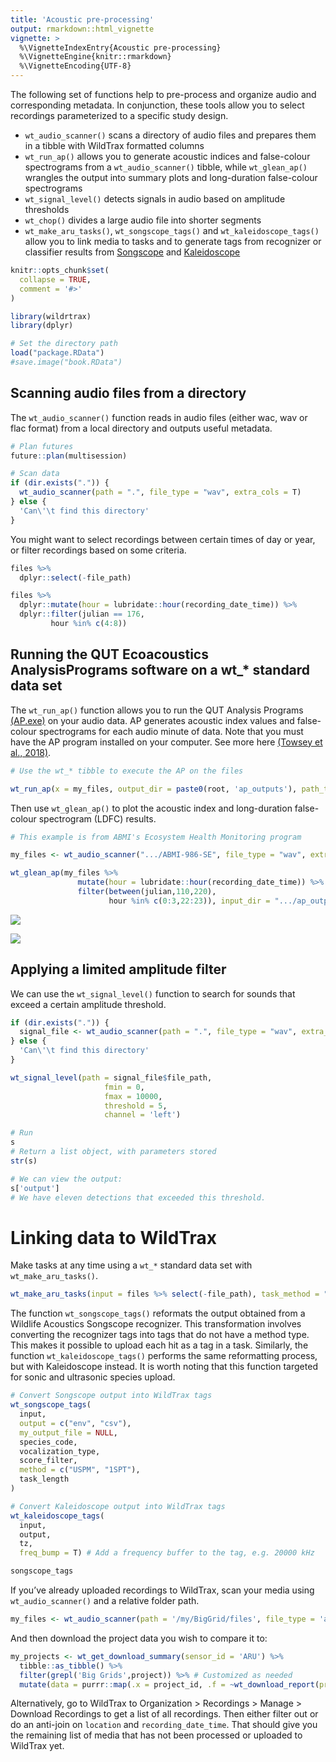 ```yaml
---
title: 'Acoustic pre-processing'
output: rmarkdown::html_vignette
vignette: >
  %\VignetteIndexEntry{Acoustic pre-processing}
  %\VignetteEngine{knitr::rmarkdown}
  %\VignetteEncoding{UTF-8}
---
```


The following set of functions help to pre-process and organize audio and corresponding metadata. In conjunction, these tools allow you to select recordings parameterized to a specific study design.

- \code`wt_audio_scanner()` scans a directory of audio files and prepares them in a tibble with WildTrax formatted columns
- \code`wt_run_ap()` allows you to generate acoustic indices and false-colour spectrograms from a \code`wt_audio_scanner()` tibble, while \code`wt_glean_ap()` wrangles the output into summary plots and long-duration false-colour spectrograms
- \code`wt_signal_level()` detects signals in audio based on amplitude thresholds
- \code`wt_chop()` divides a large audio file into shorter segments
- \code`wt_make_aru_tasks()`, \code`wt_songscope_tags()` and \code`wt_kaleidoscope_tags()` allow you to link media to tasks and to generate tags from recognizer or classifier results from [Songscope](https://www.wildlifeacoustics.com/resources/faqs/song-scope-is-no-longer-supported) and [Kaleidoscope](https://www.wildlifeacoustics.com/products/kaleidoscope-pro)

```r
knitr::opts_chunk$set(
  collapse = TRUE,
  comment = '#>'
)

library(wildrtrax)
library(dplyr)

# Set the directory path
load("package.RData")
#save.image("book.RData")

```

## Scanning audio files from a directory

The `wt_audio_scanner()` function reads in audio files (either wac, wav or flac format) from a local directory and outputs useful metadata.

```r
# Plan futures
future::plan(multisession)

# Scan data
if (dir.exists(".")) {
  wt_audio_scanner(path = ".", file_type = "wav", extra_cols = T)
} else {
  'Can\'\t find this directory'
}

```

You might want to select recordings between certain times of day or year, or filter recordings based on some criteria.

```r
files %>%
  dplyr::select(-file_path)

```

```r

files %>%
  dplyr::mutate(hour = lubridate::hour(recording_date_time)) %>%
  dplyr::filter(julian == 176, 
         hour %in% c(4:8))

```

## Running the QUT Ecoacoustics AnalysisPrograms software on a wt_* standard data set

The `wt_run_ap()` function allows you to run the QUT Analysis Programs [(AP.exe)](https://ap.qut.ecoacoustics.info/) on your audio data. AP generates acoustic index values and false-colour spectrograms for each audio minute of data. Note that you must have the AP program installed on your computer. See more here [(Towsey et al., 2018)](https://researchoutput.csu.edu.au/ws/portalfiles/portal/28556441/28544328_Published_article.pdf).

```r
# Use the wt_* tibble to execute the AP on the files

wt_run_ap(x = my_files, output_dir = paste0(root, 'ap_outputs'), path_to_ap = '/where/you/store/AP')

```

Then use `wt_glean_ap()` to plot the acoustic index and long-duration false-colour spectrogram (LDFC) results.

```r
# This example is from ABMI's Ecosystem Health Monitoring program

my_files <- wt_audio_scanner(".../ABMI-986-SE", file_type = "wav", extra_cols = )

wt_glean_ap(my_files %>% 
               mutate(hour = lubridate::hour(recording_date_time)) %>%
               filter(between(julian,110,220),
                      hour %in% c(0:3,22:23)), input_dir = ".../ap_outputs", purpose = "biotic")

```

![](986-se-indices.png)

![](986-se.png)

## Applying a limited amplitude filter

We can use the `wt_signal_level()` function to search for sounds that exceed a certain amplitude threshold. 

```r
if (dir.exists(".")) {
  signal_file <- wt_audio_scanner(path = ".", file_type = "wav", extra_cols = T)
} else {
  'Can\'\t find this directory'
}

wt_signal_level(path = signal_file$file_path, 
                     fmin = 0, 
                     fmax = 10000, 
                     threshold = 5, 
                     channel = 'left')

```

```r
# Run
s
# Return a list object, with parameters stored
str(s)

# We can view the output:
s['output']
# We have eleven detections that exceeded this threshold.

```

# Linking data to WildTrax

Make tasks at any time using a `wt_*` standard data set with `wt_make_aru_tasks()`.

```r
wt_make_aru_tasks(input = files %>% select(-file_path), task_method = "1SPT", task_length = 180)

```

The function `wt_songscope_tags()` reformats the output obtained from a Wildlife Acoustics Songscope recognizer. This transformation involves converting the recognizer tags into tags that do not have a method type. This makes it possible to upload each hit as a tag in a task. Similarly, the function `wt_kaleidoscope_tags()` performs the same reformatting process, but with Kaleidoscope instead. It is worth noting that this function targeted for sonic and ultrasonic species upload.

```r
# Convert Songscope output into WildTrax tags
wt_songscope_tags(
  input, 
  output = c("env", "csv"),
  my_output_file = NULL,
  species_code,
  vocalization_type,
  score_filter,
  method = c("USPM", "1SPT"),
  task_length
)

# Convert Kaleidoscope output into WildTrax tags
wt_kaleidoscope_tags(
  input, 
  output,
  tz, 
  freq_bump = T) # Add a frequency buffer to the tag, e.g. 20000 kHz

songscope_tags

```

If you've already uploaded recordings to WildTrax, scan your media using `wt_audio_scanner()` and a relative folder path.

```r
my_files <- wt_audio_scanner(path = '/my/BigGrid/files', file_type = 'all', extra_cols = F)

```

And then download the project data you wish to compare it to:

```r
my_projects <- wt_get_download_summary(sensor_id = 'ARU') %>%
  tibble::as_tibble() %>%
  filter(grepl('Big Grids',project)) %>% # Customized as needed
  mutate(data = purrr::map(.x = project_id, .f = ~wt_download_report(project_id = .x, sensor_id = 'ARU', weather_cols = F, reports = 'main')))
```

Alternatively, go to WildTrax to Organization > Recordings > Manage > Download Recordings to get a list of all recordings. Then either filter out or do an anti-join on `location` and `recording_date_time`. That should give you the remaining list of media that has not been processed or uploaded to WildTrax yet.
